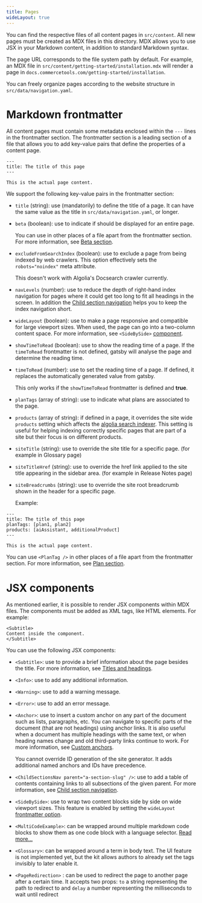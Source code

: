 ```yaml
---
title: Pages
wideLayout: true
---
```


You can find the respective files of all content pages in `src/content`. All new pages must be created as MDX files in this directory. MDX allows you to use JSX in your Markdown content, in addition to standard Markdown syntax.

The page URL corresponds to the file system path by default. For example, an MDX file in `src/content/getting-started/installation.mdx` will render a page in `docs.commercetools.com/getting-started/installation`.

You can freely organize pages according to the website structure in `src/data/navigation.yaml`.

# Markdown frontmatter

All content pages must contain some metadata enclosed within the `---` lines in the frontmatter section. The frontmatter section is a leading section of a file that allows you to add key-value pairs that define the properties of a content page.

```mdx
---
title: The title of this page
---

This is the actual page content.
```

We support the following key-value pairs in the frontmatter section:

- `title` (string): use (mandatorily) to define the title of a page. It can have the same value as the title in `src/data/navigation.yaml`, or longer.
- `beta` (boolean): use to indicate if <Beta /> should be displayed for an entire page.

  <Info>

  You can use <Beta /> in other places of a file apart from the frontmatter section. For more information, see [Beta section](/writing/sample#beta-section).

  </Info>

- `excludeFromSearchIndex` (boolean): use to exclude a page from being indexed by web crawlers. This option effectively sets the `robots="noindex"` meta attribute.

  <Warning>

  This doesn't work with Algolia's Docsearch crawler currently.

  </Warning>

- `navLevels` (number): use to reduce the depth of right-hand index navigation for pages where it could get too long to fit all headings in the screen. In addition the [Child section navigation](/writing/navigation#child-section-navigation) helps you to keep the index navigation short.

- `wideLayout` (boolean)<Anchor name="wide-layout" />: use to make a page responsive and compatible for large viewport sizes. When used, the page can go into a two-column content space. For more information, see `<SideBySide>` [component](#side-by-side).

- `showTimeToRead` (boolean)<Anchor name="show-time-to-read" />: use to show the reading time of a page. If the `timeToRead` frontmatter is not defined, gatsby will analyse the page and determine the reading time.

- `timeToRead` (number)<Anchor name="time-to-read" />: use to set the reading time of a page. If defined, it replaces the automatically generated value from gatsby.

  <Warning>

  This only works if the `showTimeToRead` frontmatter is defined and **true**.

  </Warning>

- `planTags` (array of string): use to indicate what plans are associated to the page.

- `products` (array of string): if defined in a page, it overrides the site wide `products` setting which affects the [algolia search indexer](/configuration/algolia-search#per-site-tags-configuration). This setting is useful for helping indexing correctly specific pages that are part of a site but their focus is on different products.

- `siteTitle` (string): use to override the site title for a specific page. (for example in Glossary page)

- `siteTitleHref` (string): use to override the href link applied to the site title appearing in the sidebar area. (for example in Release Notes page)

- `siteBreadcrumbs` (string): use to override the site root breadcrumb shown in the header for a specific page.

  Example:

```mdx
---
title: The title of this page
planTags: [plan1, plan2]
products: [aiAssistant, additionalProduct]
---

This is the actual page content.
```

  <Info>

  You can use `<PlanTag />` in other places of a file apart from the frontmatter section. For more information, see [Plan section](/writing/sample#plan-section).

  </Info>

# JSX components

As mentioned earlier, it is possible to render JSX components within MDX files.
The components must be added as XML tags, like HTML elements. For example:

```mdx
<Subtitle>
Content inside the component.
</Subtitle>
```

You can use the following JSX components:

- `<Subtitle>`: use to provide a brief information about the page besides the title. For more information, see [Titles and headings](/writing/markdown#headings).
- `<Info>`: use to add any additional information.
- `<Warning>`: use to add a warning message.
- `<Error>`: use to add an error message.
- `<Anchor>`: use to insert a custom anchor on any part of the document such as lists, paragraphs, etc.
  You can navigate to specific parts of the document (that are not headings) using anchor links.
  It is also useful when a document has multiple headings with the same text, or when heading names change and old third-party links continue to work.
  For more information, see [Custom anchors](/writing/markdown#custom-link-targets).

    <Info>
  You cannot override ID generation of the site generator.
  It adds additional named anchors and IDs have precedence.
    </Info>

- `<ChildSectionsNav parent="a-section-slug" />`: use to add a table of contents containing links to all subsections of the given parent.
  For more information, see [Child section navigation](/writing/navigation#child-section-navigation).
- `<SideBySide>`<Anchor name="side-by-side" />: use to wrap two content blocks side by side on wide viewport sizes.
  This feature is enabled by setting the `wideLayout` [frontmatter option](#wide-layout).
- `<MultiCodeExample>`: can be wrapped around multiple markdown code blocks to show them as one code block with a language selector. [Read more...](/writing/code)
- `<Glossary>`: can be wrapped around a term in body text. The UI feature is not implemented yet, but the kit allows authors to already set the tags invisibly to later enable it.
- `<PageRedirection>` : can be used to redirect the page to another page after a certain time. It accepts two props: `to` a string representing the path to redirect to and `delay` a number representing the milliseconds to wait until redirect
